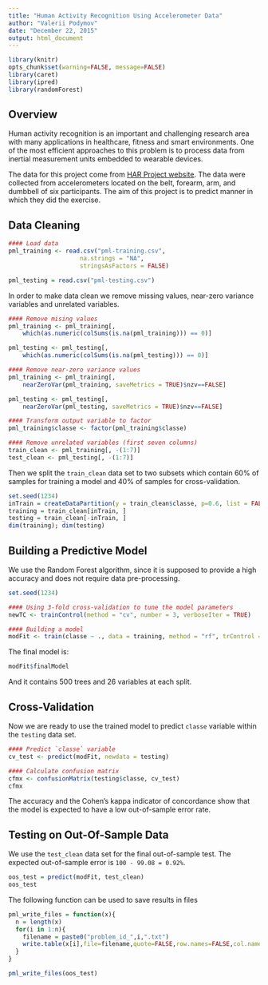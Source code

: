 ```yaml
---
title: "Human Activity Recognition Using Accelerometer Data"
author: "Valerii Podymov"
date: "December 22, 2015"
output: html_document
---
```


```r
library(knitr)
opts_chunk$set(warning=FALSE, message=FALSE)
library(caret)
library(ipred)
library(randomForest)
```

## Overview

Human activity recognition is an important and challenging research area with many applications in healthcare, fitness and smart environments. One of the most efficient approaches to this problem is to process data from inertial measurement units embedded to wearable devices.

The data for this project come from [HAR Project website](http://groupware.les.inf.puc-rio.br/har). The data were collected from accelerometers located on the belt, forearm, arm, and dumbbell of six participants. The aim of this project is to predict manner in which they did the exercise.

## Data Cleaning

```r
#### Load data 
pml_training <- read.csv("pml-training.csv", 
                    na.strings = "NA",
                    stringsAsFactors = FALSE)

pml_testing = read.csv("pml-testing.csv")
```

In order to make data clean we remove missing values, near-zero variance variables and unrelated variables. 

```r
#### Remove mising values
pml_training <- pml_training[, 
    which(as.numeric(colSums(is.na(pml_training))) == 0)]

pml_testing <- pml_testing[, 
    which(as.numeric(colSums(is.na(pml_testing))) == 0)]

#### Remove near-zero variance values
pml_training <- pml_training[, 
    nearZeroVar(pml_training, saveMetrics = TRUE)$nzv==FALSE]

pml_testing <- pml_testing[, 
    nearZeroVar(pml_testing, saveMetrics = TRUE)$nzv==FALSE]

#### Transform output variable to factor
pml_training$classe <- factor(pml_training$classe)

#### Remove unrelated variables (first seven columns)
train_clean <- pml_training[, -(1:7)]
test_clean <- pml_testing[, -(1:7)]
```

Then we split the `train_clean` data set to two subsets which contain 60% of samples for training a model and 40% of samples for cross-validation. 

```r
set.seed(1234)
inTrain = createDataPartition(y = train_clean$classe, p=0.6, list = FALSE)
training = train_clean[inTrain, ]
testing = train_clean[-inTrain, ]
dim(training); dim(testing)
```

## Building a Predictive Model

We use the Random Forest algorithm, since it is supposed to provide a high accuracy and does not require data pre-processing. 

```r
set.seed(1234)

#### Using 3-fold cross-validation to tune the model parameters
newTC <- trainControl(method = "cv", number = 3, verboseIter = TRUE)

#### Building a model
modFit <- train(classe ~ ., data = training, method = "rf", trControl = newTC)
```

The final model is:

```r
modFit$finalModel
```

And it contains 500 trees and 26 variables at each split.

## Cross-Validation

Now we are ready to use the trained model to predict `classe` variable within the `testing` data set.

```r
#### Predict `classe` variable
cv_test <- predict(modFit, newdata = testing)

#### Calculate confusion matrix
cfmx <- confusionMatrix(testing$classe, cv_test)
cfmx
```

The accuracy and the Cohen's kappa indicator of concordance show that the model is expected to have a low out-of-sample error rate.

## Testing on Out-Of-Sample Data

We use the `test_clean` data set for the final out-of-sample test. The expected out-of-sample error is `100 - 99.08 = 0.92%`.

```r
oos_test = predict(modFit, test_clean)
oos_test
```

The following function can be used to save results in files

```r
pml_write_files = function(x){
  n = length(x)
  for(i in 1:n){
    filename = paste0("problem_id_",i,".txt")
    write.table(x[i],file=filename,quote=FALSE,row.names=FALSE,col.names=FALSE)
  }
}

pml_write_files(oos_test)
```